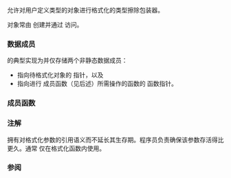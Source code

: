 {{cpp/utility/format/basic_format_arg/title|handle}}
{{cpp/utility/format/navbar}}

{{ddcl|header=format|since=c++20|
template&lt; class Context &gt;
class basic_format_arg&lt;Context&gt;::handle;
}}

允许对用户定义类型的对象进行格式化的类型擦除包装器。

{{tt|handle}} 对象常由 {{lc|std::make_format_args}} 创建并通过 {{lc|std::visit_format_arg}}{{rev inl|since=c++26| 或 {{lc|std::basic_format_arg}} 的 {{tt|visit}} 成员函数}}访问。

===数据成员===
{{tt|handle}} 的典型实现为{{named req|TriviallyCopyable}}并仅存储两个非静态数据成员：
* 指向待格式化对象的 {{c|const void*}} 指针，以及
* 指向进行 {{tt|format}} 成员函数（见后述）所需操作的函数的 {{c|void (*)(std::basic_format_parse_context&lt;Context::char_type&gt;&amp;, Context&amp;, const void*)}} 函数指针。

===成员函数===
{{dsc begin}}
{{dsc mem fun|format|nolink=true|notes={{mark c++20}}|以给定的上下文格式化被引用的对象}}
{{dsc end}}

{{member|{{small|std::basic_format_arg&lt;Context&gt;::handle::}}format|2=
{{ddcl|since=c++20|
void format( std::basic_format_parse_context&lt;Context::char_type&gt;&amp; parse_ctx,
             Context&amp; format_ctx ) const;
}}
令
* {{tt|T}} 为格式化参数的类型，
* {{tt|TD}} 为 {{c|std::remove_const_t&lt;T&gt;}}，
* {{tt|TQ}} 若 {{c|const TD}} 满足 {{lti|cpp/utility/format/formattable|__formattable_with}}{{c/core|&lt;Context&gt;}} 则为 {{c|const TD}}，否则为 {{tt|TD}}，而
* {{tt|ref}} 为到格式化参数的引用。

等价于：
{{cc|
typename Context::template formatter_type&lt;TD&gt; f;
parse_ctx.advance_to(f.parse(parse_ctx));
format_ctx.advance_to(f.format(const_cast&lt;TQ&amp;&gt;(static_cast&lt;const TD&amp;&gt;(ref)), format_ctx));
}}
}}

===注解===
{{tt|handle}} 拥有对格式化参数的引用语义而不延长其生存期。程序员负责确保该参数存活得比 {{tt|handle}} 更久。通常 {{tt|handle}} 仅在格式化函数内使用。

===参阅===
{{dsc begin}}
{{dsc inc | cpp/utility/format/dsc basic_format_arg}}
{{dsc inc | cpp/utility/format/dsc make_format_args}}
{{dsc end}}

{{langlinks|de|en|es|fr|it|ja|pt|ru}}